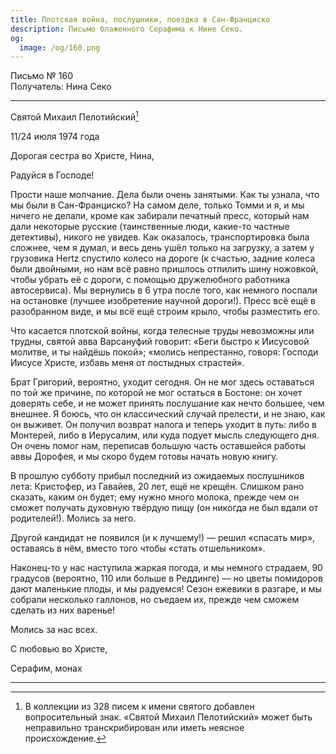 ```yaml
---
title: Плотская война, послушники, поездка в Сан-Франциско
description: Письмо блаженного Серафима к Нине Секо.
og:
  image: /og/160.png
---
```


<div style={{textAlign:'right', fontFamily:'monospace'}}>Письмо № 160</div>
<div style={{textAlign:'left', fontFamily:'monospace'}}>Получатель: Нина Секо</div>

---

Святой Михаил Пелотийский[^1]

11/24 июля 1974 года

Дорогая сестра во Христе, Нина,

Радуйся в Господе!

Прости наше молчание. Дела были очень занятыми. Как ты узнала, что мы были в Сан-Франциско? На самом деле, только Томми и я, и мы ничего не делали, кроме как забирали печатный пресс, который нам дали некоторые русские (таинственные люди, какие-то частные детективы), никого не увидев. Как оказалось, транспортировка была сложнее, чем я думал, и весь день ушёл только на загрузку, а затем у грузовика Hertz спустило колесо на дороге (к счастью, задние колеса были двойными, но нам всё равно пришлось отпилить шину ножовкой, чтобы убрать её с дороги, с помощью дружелюбного работника автосервиса). Мы вернулись в 6 утра после того, как немного поспали на остановке (лучшее изобретение научной дороги!). Пресс всё ещё в разобранном виде, и мы всё ещё строим крыло, чтобы разместить его.

Что касается плотской войны, когда телесные труды невозможны или трудны, святой авва Варсануфий говорит: «Беги быстро к Иисусовой молитве, и ты найдёшь покой»; «молись непрестанно, говоря: Господи Иисусе Христе, избавь меня от постыдных страстей».

Брат Григорий, вероятно, уходит сегодня. Он не мог здесь оставаться по той же причине, по которой не мог остаться в Бостоне: он хочет доверять себе, и не может принять послушание как нечто большее, чем внешнее. Я боюсь, что он классический случай прелести, и не знаю, как он выживет. Он получил возврат налога и теперь уходит в путь: либо в Монтерей, либо в Иерусалим, или куда подует мысль следующего дня. Он очень помог нам, переписав большую часть оставшейся работы аввы Дорофея, и мы скоро будем готовы начать новую книгу.

В прошлую субботу прибыл последний из ожидаемых послушников лета: Кристофер, из Гавайев, 20 лет, ещё не крещён. Слишком рано сказать, каким он будет; ему нужно много молока, прежде чем он сможет получать духовную твёрдую пищу (он никогда не был вдали от родителей!). Молись за него.

Другой кандидат не появился (и к лучшему!) — решил «спасать мир», оставаясь в нём, вместо того чтобы «стать отшельником».

Наконец-то у нас наступила жаркая погода, и мы немного страдаем, 90 градусов (вероятно, 110 или больше в Реддинге) — но цветы помидоров дают маленькие плоды, и мы радуемся! Сезон ежевики в разгаре, и мы собрали несколько галлонов, но съедаем их, прежде чем сможем сделать из них варенье!

Молись за нас всех.

С любовью во Христе,

Серафим, монах

---

[^1]: В коллекции из 328 писем к имени святого добавлен вопросительный знак. «Святой Михаил Пелотийский» может быть неправильно транскрибирован или иметь неясное происхождение.